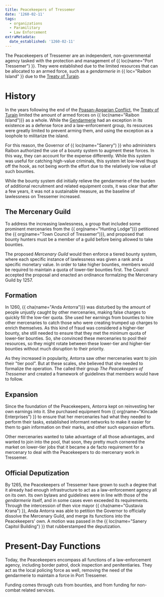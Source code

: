 ```yaml
---
title: Peacekeepers of Tressemer
date: '1260-02-11'
tags:
  - organizations
  - Paramilitary
  - Law Enforcement
extraMetadata:
  date_established: '1260-02-11'
---
```



The Peacekeepers of Tressemer are an independent, non-governmental agency tasked with the
protection and management of {{ loc(name="Port Tressemer") }}. They were established due to
the limited resources that can be allocated to an armed force, such as a *gendarmerie* in 
{{ loc="Raibon Island" }} due to the [Treaty of Turain](../events/treaty-of-turain.mdx).

# History

In the years following the end of the [Poasan-Apgarian Conflict](../events/poasan-apgarian-conflict/index.mdx), the
[Treaty of Turain](../events/treaty-of-turain.mdx) limited the amount of armed forces on 
{{ loc(name="Raibon Island")}} as a whole. While the 
[Gendarmerie](./gendarmerie-nationale.mdx) had an exception in its existence
as a defense force and a law-enforcement group, its resources were greatly limited to
prevent arming them, and using the exception as a loophole to militarize the island.

For this reason, the Governor of {{ loc(name="Sanery") }} who administers Raibon authorized
the use of a bounty system to augment these forces. In this way, they can account for the 
expense differently. While this system was useful for catching high-value criminals, this
system let low-level thugs off the hook, as not being worth the effort due to the relatively
low value of such bounties. 

While the bounty system did initially relieve the gendarmerie of the burden of additional
recruitment and related equipment costs, it was clear that after a few years, it was not a
sustainable measure, as the baseline of lawlessness on Tressemer increased.

## The Mercenary Guild

To address the increasing lawlessness, a group that included some prominent mercenaries from
the {{ org(name="Hunting Lodge")}} petitioned the {{ org(name="Town Council of Tressemer")}}, 
and proposed that bounty hunters must be a member of a guild before being allowed 
to take bounties.

The proposed *Mercenary Guild* would then enforce a tiered bounty system, where each specific 
instance of lawlessness was given a rank and a specific monetary value. In order to take higher 
bounties, members would be required to maintain a quota of lower-tier bounties first. The 
Council accepted the proposal and enacted an ordinance formalzing the Mercenary Guild by 1257.

## Formation

In 1260, {{ cha(name="Anda Antorra")}} was disturbed by the amount of people unjustly caught
by other mercenaries, making false charges to quickly fill the low-tier quota. She used her 
earnings from bounties to hire other mercenaries to catch those who were creating trumped up
charges to enrich themselves. As this kind of fraud was considered a higher-tier bounty, 
she still needed to ensure that they met the minimum quota of lower-tier bounties.
So, she convinced these mercenaries to pool their resources, so they might rotate between these
lower-tier and higher-tier bounties without much disruption to their priority.

As they increased in popularity, Antorra saw other mercenaries want to join their "tier pool".
But at these scales, she believed that she needed to formalize the operation. The called their
group *The Peacekeepers of Tressemer* and created a framework of guidelines that members would
have to follow.

## Expansion

Since the foundation of the Peacekeepers, Antorra kept on reinvesting her own earnings into it.
She purchased equipment from {{ org(name="Kincade Enterprises") }} to ensure that her mercenaries
had what they needed to perform their tasks, established informant networks to make it easier for
them to gain information on their marks, and other such expansion efforts.

Other mercenaries wanted to take advantage of all those advantages, and wanted to join into the
pool, that soon, they pretty much cornered the market on lower-tier jobs that it became a de 
facto requirement for a mercenary to deal with the Peacekeepers to do mercenary work in 
Tressemer.

## Official Deputization

By 1265, the Peacekeepers of Tressemer have grown to such a degree that it already had enough
infrastructure to act as a law-enforcement agency all on its own. Its own bylaws and guidelines
were in line with those of the *gendarmerie* itself, and in some cases even exceeded its
requirements. Through the intercession of then vice mayor {{ cha(name="Gustavia Krana") }},
Anda Antorra was able to petition the Governor to officially dissolve the Mercenary Guild, and 
merge its functions into the Peacekeepers' own. A motion was passed in the 
{{ loc(name="Sanery Capitol Building") }} that rubberstamped the deputization.

# Present-Day Functions

Today, the Peacekeepers encompass all functions of a law-enforcement agency, including border
patrol, dock inspection and penitentiaries. They act as the local policing force as well, 
removing the need of the gendarmerie to maintain a force in Port Tressemer.

Funding comes through cuts from bounties, and from funding for non-combat related services.